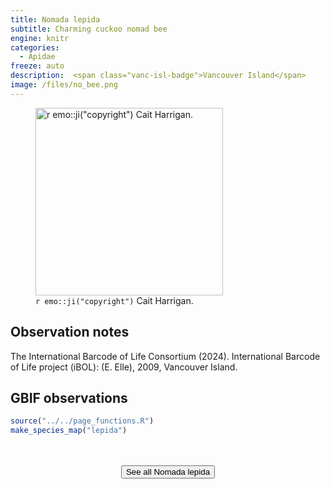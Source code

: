 ```yaml
---
title: Nomada lepida
subtitle: Charming cuckoo nomad bee
engine: knitr
categories:
  - Apidae
freeze: auto
description:  <span class="vanc-isl-badge">Vancouver Island</span>
image: /files/no_bee.png
---
```

![`r emo::ji("copyright")` Cait Harrigan.](/files/no_bee.png){height=300}

## Observation notes  
The International Barcode of Life Consortium (2024). International Barcode of Life project (iBOL): (E. Elle), 2009, <span class="hl-place-name"><span class="hl-place-name"><span class="hl-place-name">Vancouver</span> Is</span>land</span>.

## GBIF observations  


```r
source("../../page_functions.R")
make_species_map("lepida")
```
<br><br>
<center>


<a href="NA"><button type="button" class="btn btn-secondary">See all Nomada lepida <i class="fa-solid fa-arrow-up-right-from-square"></i> </button></a>
</center>
